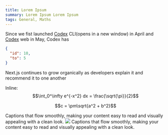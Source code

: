 ```yaml
---
title: Lorem Ipsum
summary: Lorem Ipsum Lorem Ipsum
tags: General, Maths
---
```


Since we fist launched [Codex]() CLI⁠(opens in a new window) in April and [Codex]()⁠ web in May, Codex has

```json
{
  "id": 10,
  "to": 5
}
```

<Tweet id="1617979122625712128" />

<Caption>
Next.js continues to grow organically as developers explain it and recommend it to one another

</Caption>

Inline: $$\int_0^\infty e^{-x^2} dx = \frac{\sqrt{\pi}}{2}$$

```math
c = \pm\sqrt{a^2 + b^2}
```

<YouTube videoId="wXhTHyIgQ_U" />

<Caption>
  Captions that flow smoothly, making your content easy to read and visually
  appealing with a clean look.
</Caption>

<Image src="/banner.svg" width={640} height={500} />

<Caption>
  Captions that flow smoothly, making your content easy to read and visually
  appealing with a clean look.
</Caption>
